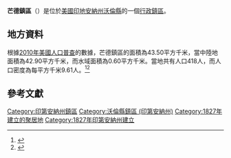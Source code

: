 {{noteTA
|G1=USState
|G2=地名
|G3=Unit
}}
{{Infobox settlement
|official_name            = 芒德鎮區
|native_name = Mound Township
|settlement_type          = [[行政鎮區|行政鎮區]]
|image_skyline            = 
|imagesize                = 
|image_map                = Map highlighting Mound Township, Warren County, Indiana.svg
|mapsize                  = 250px
|pushpin_map  =USA Indiana
|pushpin_label = 芒德鎮區
|pushpin_label_position   = top
|pushpin_map_caption      = 芒德鎮區在印地安納州的位置
|subdivision_type         = [[世界政區索引|國家]]
|subdivision_type1        = [[美国州份|州份]]
|subdivision_type2        = [[印地安納州行政区划|縣]]
|subdivision_name         = [[美国|美国]]
|subdivision_name1        = [[印地安納州|印地安納州]]
|subdivision_name2        = [[沃倫縣_(印地安納州)|沃倫縣]]
|elevation_ft             = 640
|elevation_m              = 195
|timezone                 = [[北美东部時區|EST]]
|area_total_km2           = 43.50
|area_land_km2            = 42.90
|area_water_km2           = 0.60
|area_total_sq_mi         = 
|area_land_sq_mi          = 
|area_water_sq_mi         = 
|population_as_of         = [[2010年美國人口普查|2010]]
|population_footnotes     = 
|population_total         = 418
|population_density_km2   = auto
|population_density_sq_mi = auto
|utc_offset               = -5
|coordinates              = {{coord|40|08|52|N|87|28|12|W|display=inline,title}}
| coor_pinpoint           = 
| coordinates_footnotes   = 
|timezone_DST             = EDT
|utc_offset_DST           = -4
|postal_code_type         = [[美國郵區編號|郵區編號]]
|postal_code              = 
|area_code                = [[北美電話區號765|765]]
|blank_name = [[地名信息系统|GNIS ID]]
|blank_info = 453656
}}
'''芒德鎮區'''（{{lang-en|Mound Township}}）是位於[[美國|美國]][[印地安納州|印地安納州]][[沃倫縣_(印地安納州)|沃倫縣]]的一個[[行政鎮區|行政鎮區]]。

== 地方資料 ==
根據[[2010年美國人口普查|2010年美國人口普查]]的數據，芒德鎮區的面積為43.50平方千米，當中陸地面積為42.90平方千米，而水域面積為0.60平方千米。當地共有人口418人，而人口密度為每平方千米9.61人。<ref name="GR8">{{cite web|url=http://factfinder2.census.gov|publisher=[[美国人口调查局|美国人口调查局]]|accessdate=2011-05-14|title=American FactFinder|archive-date=2013-09-11|archive-url=https://web.archive.org/web/20130911234518/http://factfinder2.census.gov/|dead-url=no}}</ref><ref>{{cite web|url=https://www.citypopulation.de/en/usa/indiana/admin/|title=USA: Indiana (Counties and Townships) - City Population|access-date=2020-09-01|archive-date=2020-04-22|archive-url=https://web.archive.org/web/20200422090607/https://www.citypopulation.de/en/usa/indiana/admin/|dead-url=no}}</ref>

== 參考文獻 ==
{{reflist}}

{{沃倫縣 (印地安納州)}}

{{DEFAULTSORT:Mound Township}}
[[Category:印第安納州鎮區|Category:印第安納州鎮區]]
[[Category:沃倫縣鎮區_(印第安納州)|Category:沃倫縣鎮區 (印第安納州)]]
[[Category:1827年建立的聚居地|Category:1827年建立的聚居地]]
[[Category:1827年印第安納州建立|Category:1827年印第安納州建立]]

{{Indiana-geo-stub}}